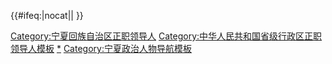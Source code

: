{{Navbox
|name = 中华人民共和国宁夏回族自治区正职领导人
|title = [[中华人民共和国]][[寧夏省 (中華人民共和國)|宁夏省]][[银川专区|→]][[宁夏回族自治区]][[党和国家机构|四大机构]][[省部级正职|正职]][[中华人民共和国省级行政区领导人|领导人]]
|above = [[中华人民共和国省会列表|省会]]→[[首府]]：[[银川市]]
|image = [[File:China_Ningxia.svg|80px]]
|state = {{{state<includeonly>|collapsed</includeonly>}}}

| group1 = [[中国共产党宁夏回族自治区委员会|自治区党委]]书记
| list1 = [[潘自力]]{{to}}[[朱敏 (政治人物)|朱　敏]]{{to}}[[李景林 (1909年)|李景林]]{{to}}[[汪锋|汪　锋]]{{to}}[[楊靜仁]]{{to}}[[康健民 (少将)|康健民]]{{to}}[[霍士廉]]{{to}}[[李学智 (1923年)|李学智]]{{to}}[[沈达人]]{{to}}[[黄璜|黄　璜]]{{to}}[[毛如柏]]{{to}}[[陈建国 (1945年)|陈建国]]{{to}}[[张毅 (1950年)|张　毅]]{{to}}[[李建华 (1954年)|李建华]]{{to}}[[石泰峰]]{{to}}[[陈润儿]]{{to}}[[梁言顺]]

| group2 = [[宁夏回族自治区人民代表大会常务委员会|自治区人大常委会]]主任
| list2 = [[马青年]]{{to}}[[黑伯理]]{{to}}[[马思忠]]{{to}}[[毛如柏]]{{to}}[[陈建国 (1945年)|陈建国]]{{to}}[[张毅 (1950年)|张　毅]]{{to}}[[李建华 (1954年)|李建华]]{{to}}[[石泰峰]]{{to}}[[陈润儿]]{{to}}[[梁言顺]]

| group3 = [[宁夏回族自治区人民政府|自治区政府]]主席
| list3 = [[潘自力]]{{to}}[[邢肇棠]]{{to}}[[刘格平]]{{to}}[[楊靜仁]]{{to}}[[康健民 (少将)|康健民]]{{to}}[[霍士廉]]{{to}}[[马信 (1915年)|马　信]]{{to}}[[黑伯理]]{{to}}[[白立忱]]{{to}}[[马启智]]{{to}}[[王正伟]]{{to}}[[刘慧|刘　慧]]{{to}}[[咸辉|咸　辉]]{{to}}[[张雨浦]]

| group4 = [[中国人民政治协商会议宁夏回族自治区委员会|自治区政协]]主席
| list4 = [[潘自力]]{{to}}[[李景林 (1909年)|李景林]]{{to}}[[楊靜仁]]{{to}}[[王金璋]]{{to}}[[李恽和]]{{to}}[[刘国范]]{{to}}[[马思忠]]{{to}}[[任启兴]]{{to}}[[项宗西]]{{to}}[[齐同生]]{{to}}[[崔波 (官员)|崔　波]]

| belowstyle = text-align: left; font-size: 80%;
| below = {{中华人民共和国省级行政区正职领导人模板索引}}
}}<includeonly>{{#ifeq:{{{1}}}|nocat||
[[Category:宁夏回族自治区正职领导人]]
}}</includeonly><noinclude>

[[Category:中华人民共和国省级行政区正职领导人模板]]
[[Category:宁夏回族自治区正职领导人|*]]
[[Category:宁夏政治人物导航模板]]
</noinclude>